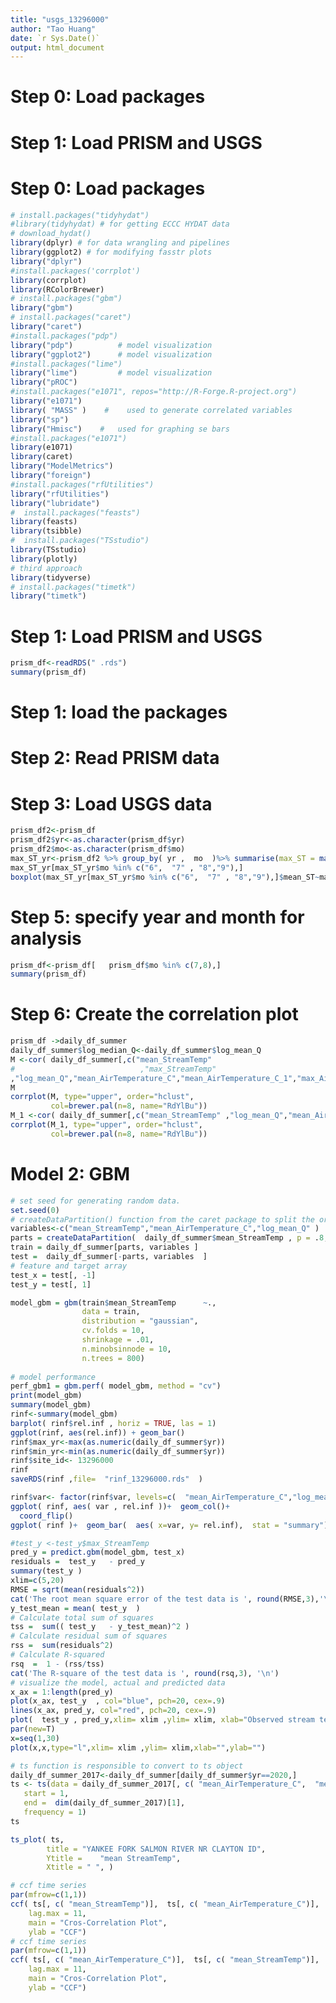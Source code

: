 ```yaml
---
title: "usgs_13296000"
author: "Tao Huang"
date: `r Sys.Date()`
output: html_document
---
```


# Step 0: Load packages
# Step 1: Load PRISM and USGS

# Step 0: Load packages
```r
# install.packages("tidyhydat")
#library(tidyhydat) # for getting ECCC HYDAT data
# download_hydat()
library(dplyr) # for data wrangling and pipelines
library(ggplot2) # for modifying fasstr plots
library("dplyr")
#install.packages('corrplot')
library(corrplot)
library(RColorBrewer)
# install.packages("gbm")
library("gbm")
# install.packages("caret")
library("caret")
#install.packages("pdp")
library("pdp")          # model visualization
library("ggplot2")      # model visualization
#install.packages("lime")
library("lime")         # model visualization
library("pROC")
#install.packages("e1071", repos="http://R-Forge.R-project.org")
library("e1071")
library( "MASS" )    #    used to generate correlated variables
library("sp")
library("Hmisc")    #   used for graphing se bars
#install.packages("e1071")
library(e1071)
library(caret)
library("ModelMetrics")
library("foreign")
#install.packages("rfUtilities")
library("rfUtilities")
library("lubridate")
#  install.packages("feasts")
library(feasts)
library(tsibble)
#  install.packages("TSstudio")
library(TSstudio)
library(plotly)
# third approach
library(tidyverse)
# install.packages("timetk")
library("timetk")
```

# Step 1: Load PRISM and USGS
```r
prism_df<-readRDS(" .rds")
summary(prism_df)
```














# Step 1: load the packages
# Step 2: Read PRISM data
# Step 3: Load USGS data




```r
prism_df2<-prism_df
prism_df2$yr<-as.character(prism_df$yr)
prism_df2$mo<-as.character(prism_df$mo)
max_ST_yr<-prism_df2 %>% group_by( yr ,  mo  )%>% summarise(max_ST = max(mean_StreamTemp),mean_ST=mean(mean_StreamTemp) )
max_ST_yr[max_ST_yr$mo %in% c("6",  "7" , "8","9"),]
boxplot(max_ST_yr[max_ST_yr$mo %in% c("6",  "7" , "8","9"),]$mean_ST~max_ST_yr[max_ST_yr$mo %in% c("6",  "7" , "8","9"),]$mo, ylab = "Monthly mean stream T (degC)", xlab="Month", main="YANKEE FORK SALMON RIVER NR CLAYTON ID")
```












# Step 5: specify year and month for analysis
```r
prism_df<-prism_df[   prism_df$mo %in% c(7,8),]
summary(prism_df)
```

# Step 6: Create the correlation plot
```r
prism_df ->daily_df_summer
daily_df_summer$log_median_Q<-daily_df_summer$log_mean_Q
M <-cor( daily_df_summer[,c("mean_StreamTemp"
#                            ,"max_StreamTemp"      
,"log_mean_Q","mean_AirTemperature_C","mean_AirTemperature_C_1","max_AirTemperature_C_1","max_AirTemperature_C","vpdmax","doy")])
M
corrplot(M, type="upper", order="hclust",
         col=brewer.pal(n=8, name="RdYlBu"))
M_1 <-cor( daily_df_summer[,c("mean_StreamTemp" ,"log_mean_Q","mean_AirTemperature_C")])
corrplot(M_1, type="upper", order="hclust",
         col=brewer.pal(n=8, name="RdYlBu"))
```

# Model 2: GBM
```r
# set seed for generating random data.
set.seed(0)          
# createDataPartition() function from the caret package to split the original dataset into a training and testing set and split data into training (80%) and testing set (20%)
variables<-c("mean_StreamTemp","mean_AirTemperature_C","log_mean_Q" )
parts = createDataPartition(  daily_df_summer$mean_StreamTemp , p = .8, list = F)
train = daily_df_summer[parts, variables ]
test =  daily_df_summer[-parts, variables  ]
# feature and target array
test_x = test[, -1] 
test_y = test[, 1] 
```

```r
model_gbm = gbm(train$mean_StreamTemp      ~.,
                data = train,
                distribution = "gaussian",
                cv.folds = 10,
                shrinkage = .01,
                n.minobsinnode = 10,
                n.trees = 800)
 
# model performance
perf_gbm1 = gbm.perf( model_gbm, method = "cv")
print(model_gbm)
summary(model_gbm)
rinf<-summary(model_gbm)
barplot( rinf$rel.inf , horiz = TRUE, las = 1)
ggplot(rinf, aes(rel.inf)) + geom_bar()
rinf$max_yr<-max(as.numeric(daily_df_summer$yr))
rinf$min_yr<-min(as.numeric(daily_df_summer$yr))
rinf$site_id<- 13296000
rinf
saveRDS(rinf ,file=  "rinf_13296000.rds"  )
```

```r
rinf$var<- factor(rinf$var, levels=c(  "mean_AirTemperature_C","log_mean_Q"  ))
ggplot( rinf, aes( var , rel.inf ))+  geom_col()+ 
  coord_flip()
ggplot( rinf )+  geom_bar(  aes( x=var, y= rel.inf),  stat = "summary")+ scale_x_discrete(labels=  c( "mean_AirTemperature_C","log_mean_Q") )+ylab("Relative importance (%)") +xlab(" ")  + theme(text=element_text(size=16))
```

```r
#test_y <-test_y$max_StreamTemp
pred_y = predict.gbm(model_gbm, test_x)
residuals =  test_y   - pred_y
summary(test_y )
xlim=c(5,20)
RMSE = sqrt(mean(residuals^2))
cat('The root mean square error of the test data is ', round(RMSE,3),'\n')
y_test_mean = mean( test_y  )
# Calculate total sum of squares
tss =  sum(( test_y   - y_test_mean)^2 )
# Calculate residual sum of squares
rss =  sum(residuals^2)
# Calculate R-squared
rsq  =  1 - (rss/tss)
cat('The R-square of the test data is ', round(rsq,3), '\n')
# visualize the model, actual and predicted data
x_ax = 1:length(pred_y)
plot(x_ax, test_y  , col="blue", pch=20, cex=.9)
lines(x_ax, pred_y, col="red", pch=20, cex=.9) 
plot(  test_y , pred_y,xlim= xlim ,ylim= xlim, xlab="Observed stream temperature (degC)", ylab="Predicted stream temperature (degC)", main="YANKEE FORK SALMON RIVER NR CLAYTON ID")
par(new=T)
x=seq(1,30)
plot(x,x,type="l",xlim= xlim ,ylim= xlim,xlab="",ylab="")
```

```r
# ts function is responsible to convert to ts object
daily_df_summer_2017<-daily_df_summer[daily_df_summer$yr==2020,]
ts <- ts(data = daily_df_summer_2017[, c( "mean_AirTemperature_C",  "mean_StreamTemp" )], # selecting 2 variables
   start = 1,
   end =  dim(daily_df_summer_2017)[1],
   frequency = 1)
ts
```

```r
ts_plot( ts,
        title = "YANKEE FORK SALMON RIVER NR CLAYTON ID",
        Ytitle =    "mean StreamTemp",
        Xtitle = " ", )
```

```r
# ccf time series
par(mfrow=c(1,1))
ccf( ts[, c( "mean_StreamTemp")],  ts[, c( "mean_AirTemperature_C")], 
    lag.max = 11,
    main = "Cros-Correlation Plot",
    ylab = "CCF")
# ccf time series
par(mfrow=c(1,1))
ccf( ts[, c( "mean_AirTemperature_C")],  ts[, c( "mean_StreamTemp")], 
    lag.max = 11,
    main = "Cros-Correlation Plot",
    ylab = "CCF")
```






